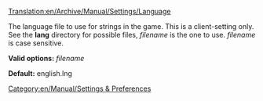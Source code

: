 [[Translation:en/Archive/Manual/Settings/Language]]


[[Category:en/Manual/Settings & Preferences]]

The language file to use for strings in the game. This is a client-setting only. See the '''lang''' directory for possible files, ''filename'' is the one to use. ''filename'' is case sensitive.


'''Valid options:''' ''filename''

'''Default:''' english.lng